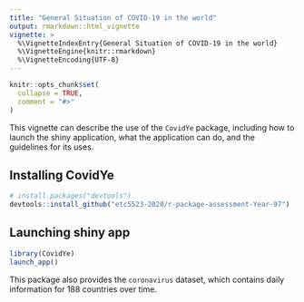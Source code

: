 ```yaml
---
title: "General Situation of COVID-19 in the world"
output: rmarkdown::html_vignette
vignette: >
  %\VignetteIndexEntry{General Situation of COVID-19 in the world}
  %\VignetteEngine{knitr::rmarkdown}
  %\VignetteEncoding{UTF-8}
---
```


```r
knitr::opts_chunk$set(
  collapse = TRUE,
  comment = "#>"
)
```

This vignette can describe the use of the `CovidYe` package, including how to launch the shiny application, what the application can do, and the guidelines for its uses. 

## Installing CovidYe


```r
# install.packages("devtools")
devtools::install_github("etc5523-2020/r-package-assessment-Year-97")
```

## Launching shiny app

```r
library(CovidYe)
launch_app()
```



This package also provides the `coronavirus` dataset, which contains daily information for 188 countries over time.  



